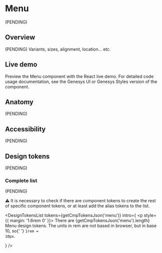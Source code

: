 


<Meta of={Stories} />

# Menu

(PENDING)

## Overview

(PENDING) Variants, sizes, alignment, location... etc.

## Live demo

Preview the Menu component with the React live demo. For detailed code usage
documentation, see the Genesys UI or Genesys Styles version of the component.

<Canvas of={Stories.Example} />
<Controls of={Stories.Example} />

<section className="mrow">
  <div className="mcol-12 mcol-sm-6">
    <CardReact url="https://devoinc.github.io/genesys-ui/?path=/docs/components-core-navigation-menu--docs" />
  </div>
  <div className="mcol-12 mcol-sm-6">
    <CardHtml url="https://gitlab.devotools.com/engineering/quvis/genesys-styles" />
  </div>
</section>

## Anatomy

(PENDING)

## Accessibility

(PENDING)

## Design tokens

(PENDING)

### Complete list

(PENDING)

⚠️ It is necessary to check if there are component tokens to create the rest of specific component tokens, or at least add the alias tokens to the list.

<DesignTokensList
  tokens={getCmpTokensJson('menu')}
  intro={
    <p style={{ margin: '1.6rem 0' }}>
      There are {getCmpTokensJson('menu').length} Menu design tokens. The units
      in rem are not based in browser, but in base 10, so{' '}
      <code>1rem = 10px</code>.
    </p>
  }
/>
